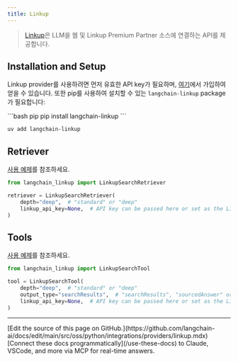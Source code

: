 ```yaml
---
title: Linkup
---
```


> [Linkup](https://www.linkup.so/)은 LLM을 웹 및 Linkup Premium Partner 소스에 연결하는 API를 제공합니다.

## Installation and Setup

Linkup provider를 사용하려면 먼저 유효한 API key가 필요하며, [여기](https://app.linkup.so/sign-up)에서 가입하여 얻을 수 있습니다.
또한 pip를 사용하여 설치할 수 있는 `langchain-linkup` package가 필요합니다:

<CodeGroup>
```bash pip
pip install langchain-linkup
```

```bash uv
uv add langchain-linkup
```
</CodeGroup>

## Retriever

[사용 예제](/oss/python/integrations/retrievers/linkup_search)를 참조하세요.

```python
from langchain_linkup import LinkupSearchRetriever

retriever = LinkupSearchRetriever(
    depth="deep",  # "standard" or "deep"
    linkup_api_key=None,  # API key can be passed here or set as the LINKUP_API_KEY environment variable
)
```

## Tools

[사용 예제](/oss/python/integrations/tools/linkup_search)를 참조하세요.

```python
from langchain_linkup import LinkupSearchTool

tool = LinkupSearchTool(
    depth="deep",  # "standard" or "deep"
    output_type="searchResults",  # "searchResults", "sourcedAnswer" or "structured"
    linkup_api_key=None,  # API key can be passed here or set as the LINKUP_API_KEY environment variable
)
```

---

<Callout icon="pen-to-square" iconType="regular">
    [Edit the source of this page on GitHub.](https://github.com/langchain-ai/docs/edit/main/src/oss/python/integrations/providers/linkup.mdx)
</Callout>
<Tip icon="terminal" iconType="regular">
    [Connect these docs programmatically](/use-these-docs) to Claude, VSCode, and more via MCP for    real-time answers.
</Tip>
